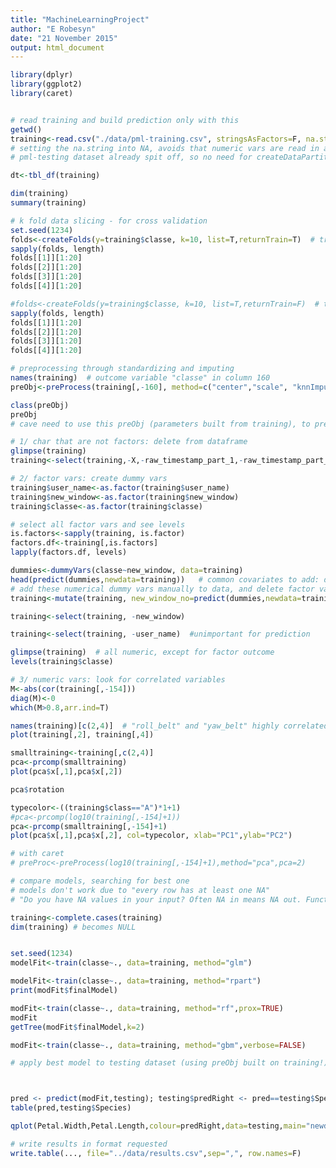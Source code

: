 ```yaml
---
title: "MachineLearningProject"
author: "E Robesyn"
date: "21 November 2015"
output: html_document
---
```

```r
library(dplyr)
library(ggplot2)
library(caret)


# read training and build prediction only with this
getwd()
training<-read.csv("./data/pml-training.csv", stringsAsFactors=F, na.strings=c("#DIV/0!","NA"))  
# setting the na.string into NA, avoids that numeric vars are read in as characters
# pml-testing dataset already spit off, so no need for createDataPartition()

dt<-tbl_df(training)  

dim(training)
summary(training)

# k fold data slicing - for cross validation
set.seed(1234)
folds<-createFolds(y=training$classe, k=10, list=T,returnTrain=T)  # train slices within training dataset
sapply(folds, length)
folds[[1]][1:20]
folds[[2]][1:20]
folds[[3]][1:20]
folds[[4]][1:20]

#folds<-createFolds(y=training$classe, k=10, list=T,returnTrain=F)  # test slices withing traing dataset
sapply(folds, length)
folds[[1]][1:20]
folds[[2]][1:20]
folds[[3]][1:20]
folds[[4]][1:20]

# preprocessing through standardizing and imputing
names(training)  # outcome variable "classe" in column 160
preObj<-preProcess(training[,-160], method=c("center","scale", "knnImpute"))

class(preObj)
preObj
# cave need to use this preObj (parameters built from training), to predict on testing! 

# 1/ char that are not factors: delete from dataframe
glimpse(training)
training<-select(training,-X,-raw_timestamp_part_1,-raw_timestamp_part_2,-cvtd_timestamp)

# 2/ factor vars: create dummy vars  
training$user_name<-as.factor(training$user_name)
training$new_window<-as.factor(training$new_window)
training$classe<-as.factor(training$classe)

# select all factor vars and see levels
is.factors<-sapply(training, is.factor)
factors.df<-training[,is.factors]
lapply(factors.df, levels)

dummies<-dummyVars(classe~new_window, data=training)
head(predict(dummies,newdata=training))   # common covariates to add: dummy vars
# add these numerical dummy vars manually to data, and delete factor var 
training<-mutate(training, new_window_no=predict(dummies,newdata=training)[,1], new_window_yes=predict(dummies,newdata=training)[,2])

training<-select(training, -new_window)

training<-select(training, -user_name)  #unimportant for prediction

glimpse(training)  # all numeric, except for factor outcome
levels(training$classe)

# 3/ numeric vars: look for correlated variables 
M<-abs(cor(training[,-154]))
diag(M)<-0
which(M>0.8,arr.ind=T)

names(training)[c(2,4)]  # "roll_belt" and "yaw_belt" highly correlated
plot(training[,2], training[,4])

smalltraining<-training[,c(2,4)]
pca<-prcomp(smalltraining)
plot(pca$x[,1],pca$x[,2])

pca$rotation

typecolor<-((training$class=="A")*1+1)
#pca<-prcomp(log10(training[,-154]+1))
pca<-prcomp(smalltraining[,-154]+1)
plot(pca$x[,1],pca$x[,2], col=typecolor, xlab="PC1",ylab="PC2")

# with caret
# preProc<-preProcess(log10(training[,-154]+1),method="pca",pca=2)

# compare models, searching for best one
# models don't work due to "every row has at least one NA"
# "Do you have NA values in your input? Often NA in means NA out. Functions often have some kind of na.rm argument if you don't want to impute/clean."

training<-complete.cases(training)
dim(training) # becomes NULL


set.seed(1234)
modelFit<-train(classe~., data=training, method="glm")  

modelFit<-train(classe~., data=training, method="rpart")
print(modFit$finalModel)

modFit<-train(classe~., data=training, method="rf",prox=TRUE)
modFit
getTree(modFit$finalModel,k=2)

modFit<-train(classe~., data=training, method="gbm",verbose=FALSE)

# apply best model to testing dataset (using preObj built on training!)



pred <‐ predict(modFit,testing); testing$predRight <‐ pred==testing$Species
table(pred,testing$Species)

qplot(Petal.Width,Petal.Length,colour=predRight,data=testing,main="newdata Predictions")

# write results in format requested
write.table(..., file="../data/results.csv",sep=",", row.names=F)
```